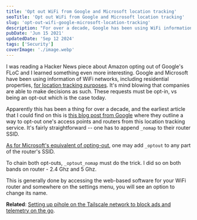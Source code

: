 ```yaml
---
title: 'Opt out WiFi from Google and Microsoft location tracking'
seoTitle: 'Opt out WiFi from Google and Microsoft location tracking'
slug: 'opt-out-wifi-google-microsoft-location-tracking'
description: "For over a decade, Google has been using WiFi information for location tracking purposes. Learn how to opt out from Google's and Microsoft's."
pubDate: 'Jun 15 2021'
updatedDate: 'Sep 12 2024'
tags: ['Security']
coverImage: './image.webp'
---
```


I was reading a Hacker News piece about Amazon opting out of Google's FLoC and I learned something even more interesting. Google and Microsoft have been using information of WiFi networks, including residential properties, [for location tracking purposes](https://news.ycombinator.com/item?id=27516231). It's mind blowing that companies are able to make decisions as such. These requests must be opt-in, vs being an opt-out which is the case today.

Apparently this has been a thing for over a decade, and the earliest article that I could find on this is [this blog post from Google](https://googleblog.blogspot.com/2011/11/greater-choice-for-wireless-access.html) where they outline a way to opt-out one's access points and routers from this location tracking service. It's fairly straightforward -- one has to append `_nomap` to their router SSID.

[As for Microsoft's equivalent of opting-out](https://superuser.com/a/1202168), one may add `_optout` to any part of the router's SSID.

To chain both opt-outs, `_optout_nomap` must do the trick. I did so on both bands on router - 2.4 Ghz and 5 Ghz.

This is generally done by accessing the web-based software for your WiFi router and somewhere on the settings menu, you will see an option to change its name.

**Related**: [Setting up pihole on the Tailscale network to block ads and telemetry on the go](https://www.arun.blog/post/pi-hole-on-tailscale/).
